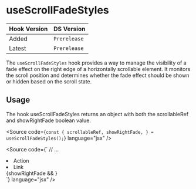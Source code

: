 
<Meta title="Hooks/useScrollFadeStyles" />

# useScrollFadeStyles

| Hook Version | DS Version |
| ------------ | ---------- |
| Added        | `Prerelease`   |
| Latest       | `Prerelease`   |


 The `useScrollFadeStyles` hook provides a way to manage the visibility of a fade effect on the right edge of a horizontally scrollable element.
 It monitors the scroll position and determines whether the fade effect should be shown or hidden based on the scroll state.

## Usage

The hook useScrollFadeStyles returns an object with both the scrollableRef and showRightFade boolean value.

<Source
  code={`
const {
  scrollableRef,
  showRightFade,
} = useScrollFadeStyles();
`}
  language="jsx"
/>

<Source
  code={`
// ...
<Box>
  <div>
    <List
      type="ul"
      m="0"
      ref={scrollableRef}
      inline
      noStyling
    >
      <li>
        <SubNavButton id="subnav-action">
          Action
        </SubNavButton>
      </li>
      <li>
        <SubNavLink id="subnav-link">
          Link
        </SubNavLink>
      </li>
    </List>
    {showRightFade && <Box sx={styles.fadeEffect} />}
  </div>
</Box>
`}
  language="jsx"
/>